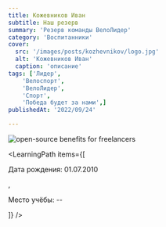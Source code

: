 ```yaml
---
title: Кожевников Иван
subtitle: Наш резерв
summary: 'Резерв команды ВелоЛидер'
category: 'Воспитанники'
cover:
  src: '/images/posts/kozhevnikov/logo.jpg'
  alt: 'Кожевников Иван'
  caption: 'описание'
tags: ['Лидер',
    'Велоспорт',
    'ВелоЛидер',
    'Спорт',
    'Победа будет за нами',]
publishedAt: '2022/09/24'

---
```

<CardLeaders>
<Image
  src="/images/posts/kozhevnikov/logo.jpg"
  alt="open-source benefits for freelancers"
/>

<LearningPath
  items={[
    <p>Дата рождения: 01.07.2010</p>,
    <p>Место учёбы: --</p>
  ]}
/>
</CardLeaders>
